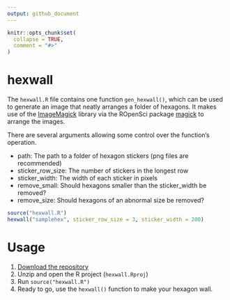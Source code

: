 ```yaml
---
output: github_document
---
```


<!-- README.md is generated from README.Rmd. Please edit that file -->

```r
knitr::opts_chunk$set(
  collapse = TRUE,
  comment = "#>"
)
```
# hexwall

The `hexwall.R` file contains one function `gen_hexwall()`, which can be used to generate an image that neatly arranges a folder of hexagons. It makes use of the [ImageMagick](https://www.imagemagick.org/) library via the ROpenSci package [magick](https://github.com/ropensci/magick) to arrange the images.

There are several arguments allowing some control over the function's operation.

* path:             The path to a folder of hexagon stickers (png files are recommended)
* sticker_row_size: The number of stickers in the longest row
* sticker_width:    The width of each sticker in pixels
* remove_small:     Should hexagons smaller than the sticker_width be removed?
* remove_size:      Should hexagons of an abnormal size be removed?

```r
source("hexwall.R")
hexwall("samplehex", sticker_row_size = 3, sticker_width = 200)
```

# Usage

1. [Download the repository](https://github.com/mitchelloharawild/hexwall/archive/master.zip)
2. Unzip and open the R project (`hexwall.Rproj`)
3. Run `source("hexwall.R")`
4. Ready to go, use the `hexwall()` function to make your hexagon wall.